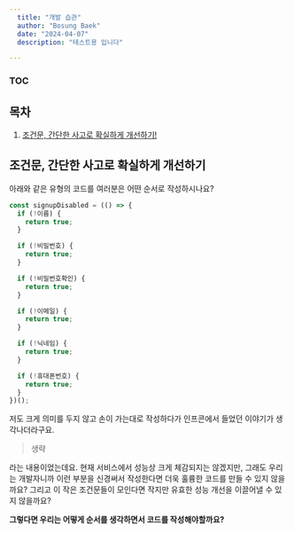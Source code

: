 ```yaml
---
  title: "개발 습관"
  author: "Bosung Baek"
  date: "2024-04-07"
  description: "테스트용 입니다"

---
```


### TOC

## 목차

1. [조건문, 간단한 사고로 확실하게 개선하기!](#조건문-간단한-사고로-확실하게-개선하기)

## 조건문, 간단한 사고로 확실하게 개선하기

아래와 같은 유형의 코드를 여러분은 어떤 순서로 작성하시나요?

```ts
const signupDisabled = (() => {
  if (!이름) {
    return true;
  }

  if (!비밀번호) {
    return true;
  }

  if (!비밀번호확인) {
    return true;
  }

  if (!이메일) {
    return true;
  }

  if (!닉네임) {
    return true;
  }

  if (!휴대폰번호) {
    return true;
  }
})();
```

저도 크게 의미를 두지 않고 손이 가는대로 작성하다가 인프콘에서 들었던 이야기가 생각나더라구요.

> 생략

라는 내용이었는데요. 현재 서비스에서 성능상 크게 체감되지는 않겠지만, 그래도 우리는 개발자니까 이런 부분을 신경써서 작성한다면 더욱 훌륭한 코드를 만들 수 있지 않을까요? 그리고 이 작은 조건문들이 모인다면 작지만 유효한 성능 개선을 이끌어낼 수 있지 않을까요?

**그렇다면 우리는 어떻게 순서를 생각하면서 코드를 작성해야할까요?**
